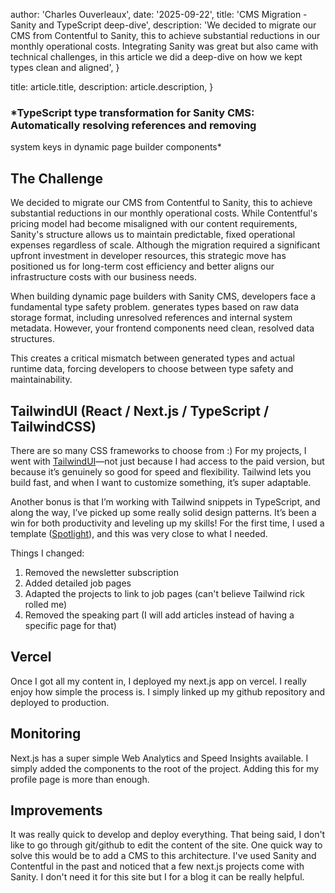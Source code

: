
  author: 'Charles Ouverleaux',
  date: '2025-09-22',
  title: 'CMS Migration - Sanity and TypeScript deep-dive',
  description:
    'We decided to migrate our CMS from Contentful to Sanity, this to achieve substantial reductions in our monthly operational costs. Integrating Sanity was great but also came with technical challenges, in this article we did a deep-dive on how we kept types clean and aligned',
}

  title: article.title,
  description: article.description,
}


### \*TypeScript type transformation for Sanity CMS: Automatically resolving references and removing

system keys in dynamic page builder components\*

## The Challenge

We decided to migrate our CMS from Contentful to Sanity, this to achieve substantial reductions in our monthly operational costs. While Contentful's pricing model had become misaligned with our content requirements, Sanity's structure allows us to maintain predictable, fixed operational expenses regardless of scale. Although the migration required a significant upfront investment in developer resources, this strategic move has positioned us for long-term cost efficiency and better aligns our infrastructure costs with our business needs.

When building dynamic page builders with Sanity CMS, developers face a fundamental type safety problem. generates types based on raw data storage format, including unresolved references and internal system metadata. However, your frontend components need clean, resolved data structures.

This creates a critical mismatch between generated types and actual runtime data, forcing developers to choose between type safety and maintainability.

## TailwindUI (React / Next.js / TypeScript / TailwindCSS)

There are so many CSS frameworks to choose from :) For my projects, I went with [TailwindUI](https://tailwindui.com/)—not just because I had access to the paid version, but because it’s genuinely so good for speed and flexibility. Tailwind lets you build fast, and when I want to customize something, it’s super adaptable.

Another bonus is that I’m working with Tailwind snippets in TypeScript, and along the way, I’ve picked up some really solid design patterns. It’s been a win for both productivity and leveling up my skills! For the first time, I used a template ([Spotlight](https://tailwindui.com/templates/spotlight)), and this was very close to what I needed.

Things I changed:

1. Removed the newsletter subscription
2. Added detailed job pages
3. Adapted the projects to link to job pages (can't believe Tailwind rick rolled me)
4. Removed the speaking part (I will add articles instead of having a specific page for that)

## Vercel

Once I got all my content in, I deployed my next.js app on vercel. I really enjoy how simple the process is. I simply linked up my github repository and deployed to production.

## Monitoring

Next.js has a super simple Web Analytics and Speed Insights available. I simply added the components to the root of the project. Adding this for my profile page is more than enough.

## Improvements

It was really quick to develop and deploy everything. That being said, I don't like to go through git/github to edit the content of the site.
One quick way to solve this would be to add a CMS to this architecture. I've used Sanity and Contentful in the past and noticed that a few next.js projects come with Sanity. I don't need it for this site but I for a blog it can be really helpful.
